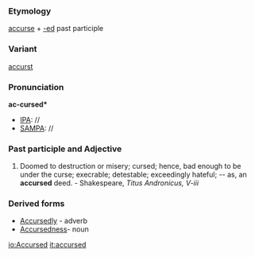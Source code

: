 ===Etymology===
[[accurse]] + [[-ed]] past participle
===Variant===
[[accurst]]
===Pronunciation===
'''ac-cursed*'''
*[[IPA]]: //
*[[SAMPA]]: //
===Past participle and Adjective===
#Doomed to destruction or misery; cursed; hence, bad enough to be under the curse; execrable; detestable; exceedingly hateful; -- as, an '''accursed''' deed. - Shakespeare, ''Titus Andronicus, V-iii''
===Derived forms===
*[[Accursedly]] - adverb
*[[Accursedness]]- noun

[[io:Accursed]]
[[it:accursed]]
